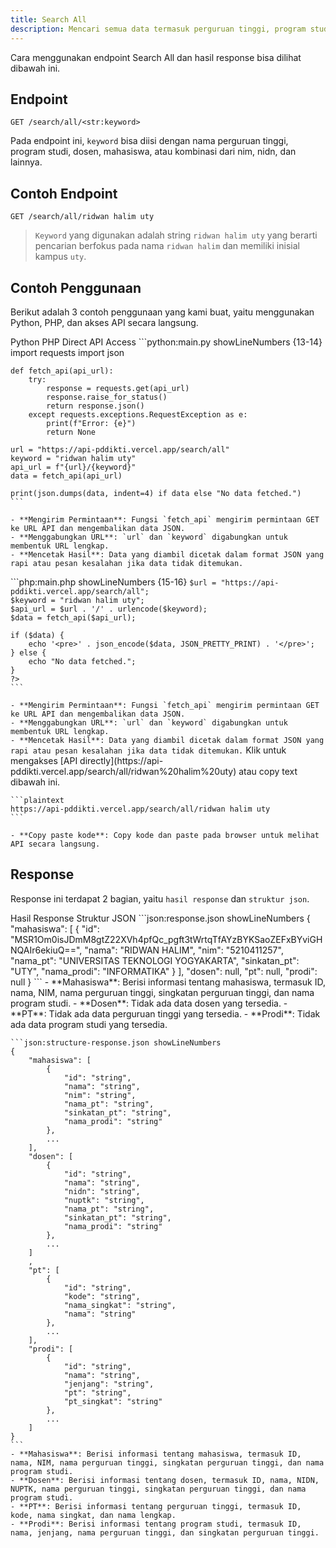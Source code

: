 ```yaml
---
title: Search All
description: Mencari semua data termasuk perguruan tinggi, program studi, dosen, dan mahasiswa.
---
```


Cara menggunakan endpoint Search All dan hasil response bisa dilihat dibawah ini.

## Endpoint

```plaintext
GET /search/all/<str:keyword>
```

Pada endpoint ini, `keyword` bisa diisi dengan nama perguruan tinggi, program studi, dosen, mahasiswa, atau kombinasi dari nim, nidn, dan lainnya.

## Contoh Endpoint

```plaintext
GET /search/all/ridwan halim uty
```

> `Keyword` yang digunakan adalah string `ridwan halim uty` yang berarti pencarian berfokus pada nama `ridwan halim` dan memiliki inisial kampus `uty`.

## Contoh Penggunaan

Berikut adalah 3 contoh penggunaan yang kami buat, yaitu menggunakan Python, PHP, dan akses API secara langsung.

<Tabs defaultValue="python" className="pt-5 pb-1">
  <TabsList>
    <TabsTrigger value="python">Python</TabsTrigger>
    <TabsTrigger value="php">PHP</TabsTrigger>
    <TabsTrigger value="direct">Direct API Access</TabsTrigger>
  </TabsList>
  <TabsContent value="python">
    ```python:main.py showLineNumbers {13-14}
    import requests
    import json

    def fetch_api(api_url):
        try:
            response = requests.get(api_url)
            response.raise_for_status()
            return response.json()
        except requests.exceptions.RequestException as e:
            print(f"Error: {e}")
            return None

    url = "https://api-pddikti.vercel.app/search/all"
    keyword = "ridwan halim uty"
    api_url = f"{url}/{keyword}"
    data = fetch_api(api_url)

    print(json.dumps(data, indent=4) if data else "No data fetched.")
    ```

    - **Mengirim Permintaan**: Fungsi `fetch_api` mengirim permintaan GET ke URL API dan mengembalikan data JSON.
    - **Menggabungkan URL**: `url` dan `keyword` digabungkan untuk membentuk URL lengkap.
    - **Mencetak Hasil**: Data yang diambil dicetak dalam format JSON yang rapi atau pesan kesalahan jika data tidak ditemukan.
  </TabsContent>
  <TabsContent value="php">
    ```php:main.php showLineNumbers {15-16}
    <?php
    function fetch_api($api_url) {
        $ch = curl_init();
        curl_setopt($ch, CURLOPT_URL, $api_url);
        curl_setopt($ch, CURLOPT_RETURNTRANSFER, 1);
        $response = curl_exec($ch);
        if (curl_errno($ch)) {
            echo 'Error: ' . curl_error($ch);
            return null;
        }
        curl_close($ch);
        return json_decode($response, true);
    }

    $url = "https://api-pddikti.vercel.app/search/all";
    $keyword = "ridwan halim uty";
    $api_url = $url . '/' . urlencode($keyword);
    $data = fetch_api($api_url);

    if ($data) {
        echo '<pre>' . json_encode($data, JSON_PRETTY_PRINT) . '</pre>';
    } else {
        echo "No data fetched.";
    }
    ?>
    ```

    - **Mengirim Permintaan**: Fungsi `fetch_api` mengirim permintaan GET ke URL API dan mengembalikan data JSON.
    - **Menggabungkan URL**: `url` dan `keyword` digabungkan untuk membentuk URL lengkap.
    - **Mencetak Hasil**: Data yang diambil dicetak dalam format JSON yang rapi atau pesan kesalahan jika data tidak ditemukan.
  </TabsContent>
  <TabsContent value="direct">
    Klik untuk mengakses [API directly](https://api-pddikti.vercel.app/search/all/ridwan%20halim%20uty) atau copy text dibawah ini.

    ```plaintext
    https://api-pddikti.vercel.app/search/all/ridwan halim uty
    ```

    - **Copy paste kode**: Copy kode dan paste pada browser untuk melihat API secara langsung.
  </TabsContent>
</Tabs>

## Response

Response ini terdapat 2 bagian, yaitu `hasil response` dan `struktur json`.

<Tabs defaultValue="hasil" className="pt-5 pb-1">
  <TabsList>
    <TabsTrigger value="hasil">Hasil Response</TabsTrigger>
    <TabsTrigger value="struktur">Struktur JSON</TabsTrigger>
  </TabsList>
  <TabsContent value="hasil">
    ```json:response.json showLineNumbers
    {
        "mahasiswa": [
            {
                "id": "MSR1Om0isJDmM8gtZ22XVh4pfQc_pgft3tWrtqTfAYzBYKSaoZEFxBYviGHNQAIr6ekiuQ==",
                "nama": "RIDWAN HALIM",
                "nim": "5210411257",
                "nama_pt": "UNIVERSITAS TEKNOLOGI YOGYAKARTA",
                "sinkatan_pt": "UTY",
                "nama_prodi": "INFORMATIKA"
            }
        ],
        "dosen": null,
        "pt": null,
        "prodi": null
    }
    ```
    - **Mahasiswa**: Berisi informasi tentang mahasiswa, termasuk ID, nama, NIM, nama perguruan tinggi, singkatan perguruan tinggi, dan nama program studi.
    - **Dosen**: Tidak ada data dosen yang tersedia.
    - **PT**: Tidak ada data perguruan tinggi yang tersedia.
    - **Prodi**: Tidak ada data program studi yang tersedia.
  </TabsContent>
  <TabsContent value="struktur">

    ```json:structure-response.json showLineNumbers
    {
        "mahasiswa": [
            {
                "id": "string",
                "nama": "string",
                "nim": "string",
                "nama_pt": "string",
                "sinkatan_pt": "string",
                "nama_prodi": "string"
            },
            ...
        ],
        "dosen": [
            {
                "id": "string",
                "nama": "string",
                "nidn": "string",
                "nuptk": "string",
                "nama_pt": "string",
                "sinkatan_pt": "string",
                "nama_prodi": "string"
            },
            ...
        ]
        ,
        "pt": [
            {
                "id": "string",
                "kode": "string",
                "nama_singkat": "string",
                "nama": "string"
            },
            ...
        ],
        "prodi": [
            {
                "id": "string",
                "nama": "string",
                "jenjang": "string",
                "pt": "string",
                "pt_singkat": "string"
            },
            ...
        ]
    }
    ```
    - **Mahasiswa**: Berisi informasi tentang mahasiswa, termasuk ID, nama, NIM, nama perguruan tinggi, singkatan perguruan tinggi, dan nama program studi.
    - **Dosen**: Berisi informasi tentang dosen, termasuk ID, nama, NIDN, NUPTK, nama perguruan tinggi, singkatan perguruan tinggi, dan nama program studi.
    - **PT**: Berisi informasi tentang perguruan tinggi, termasuk ID, kode, nama singkat, dan nama lengkap.
    - **Prodi**: Berisi informasi tentang program studi, termasuk ID, nama, jenjang, nama perguruan tinggi, dan singkatan perguruan tinggi.
  </TabsContent>
</Tabs>